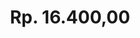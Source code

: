 ---
title: "Rp. 16.400,00"
publishedAt: "https://s.shopee.co.id/50K9xUxHqz"
summary: "Crochet Pudding Keychain"
images:
  - "/images/projects/products/Crochet Pudding Keychain.jpeg"
---